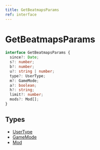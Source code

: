 ```yaml
---
title: GetBeatmapsParams
ref: interface
---
```


# GetBeatmapsParams

```ts
interface GetBeatmapsParams {
  since?: Date;
  s?: number;
  b?: number;
  u?: string | number;
  type?: UserType;
  m?: GameMode;
  a?: boolean;
  h?: string;
  limit?: number;
  mods?: Mod[];
}
```

## Types

- [UserType](/references/user-type)
- [GameMode](/references/game-mode)
- [Mod](/references/mod)
